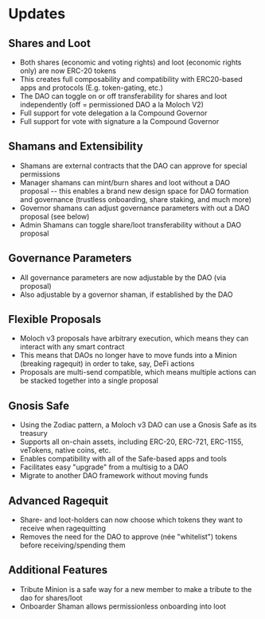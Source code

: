 # Updates

## Shares and Loot

- Both shares (economic and voting rights) and loot (economic rights only) are now ERC-20 tokens
- This creates full composability and compatibility with ERC20-based apps and protocols (E.g. token-gating, etc.)
- The DAO can toggle on or off transferability for shares and loot independently (off = permissioned DAO a la Moloch V2)
- Full support for vote delegation a la Compound Governor
- Full support for vote with signature a la Compound Governor

## Shamans and Extensibility

- Shamans are external contracts that the DAO can approve for special permissions
- Manager shamans can mint/burn shares and loot without a DAO proposal -- this enables a brand new design space for DAO formation and governance (trustless onboarding, share staking, and much more)
- Governor shamans can adjust governance parameters with out a DAO proposal (see below)
- Admin Shamans can toggle share/loot transferability without a DAO proposal

## Governance Parameters

- All governance parameters are now adjustable by the DAO (via proposal)
- Also adjustable by a governor shaman, if established by the DAO

## Flexible Proposals

- Moloch v3 proposals have arbitrary execution, which means they can interact with any smart contract
- This means that DAOs no longer have to move funds into a Minion (breaking ragequit) in order to take, say, DeFi actions
- Proposals are multi-send compatible, which means multiple actions can be stacked together into a single proposal

## Gnosis Safe

- Using the Zodiac pattern, a Moloch v3 DAO can use a Gnosis Safe as its treasury
- Supports all on-chain assets, including ERC-20, ERC-721, ERC-1155, veTokens, native coins, etc.
- Enables compatibility with all of the Safe-based apps and tools
- Facilitates easy "upgrade" from a multisig to a DAO
- Migrate to another DAO framework without moving funds

## Advanced Ragequit

- Share- and loot-holders can now choose which tokens they want to receive when ragequitting
- Removes the need for the DAO to approve (née "whitelist") tokens before receiving/spending them

## Additional Features

- Tribute Minion is a safe way for a new member to make a tribute to the dao for shares/loot
- Onboarder Shaman allows permissionless onboarding into loot
